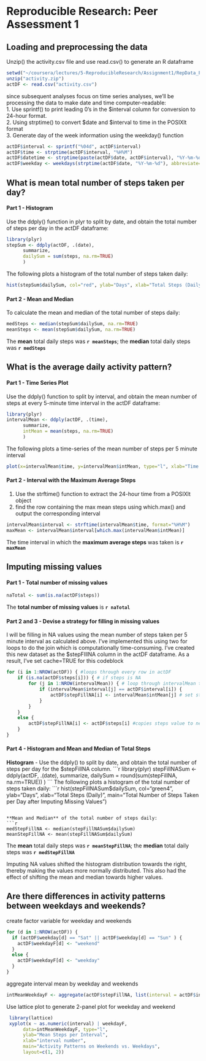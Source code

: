 # Reproducible Research: Peer Assessment 1


## Loading and preprocessing the data

Unzip() the activity.csv file and use read.csv() to generate an R dataframe
```r
setwd("~/coursera/lectures/5-ReproducibleResearch/Assignment1/RepData_PeerAssessment1")
unzip("activity.zip")
actDF <- read.csv("activity.csv")
```

since subsequent analyses focus on time series analyses, we'll be processing the data to make date and time computer-readable:  
1. Use sprintf() to print leading 0's in the \$interval column for conversion to 24-hour format.  
2. Using strptime() to convert \$date and \$interval to time in the POSIXlt format  
3. Generate day of the week information using the weekday() function  
```r
actDF$interval <- sprintf("%04d", actDF$interval)
actDF$time <- strptime(actDF$interval, "%H%M")               
actDF$datetime <- strptime(paste(actDF$date, actDF$interval), "%Y-%m-%d %H%M")
actDF$weekday <- weekdays(strptime(actDF$date, "%Y-%m-%d"), abbreviate=TRUE)
```

## What is mean total number of steps taken per day?

#### Part 1 - Histogram

Use the ddply() function in plyr to split by date, and obtain the total number of steps per day in the actDF dataframe:
```r
library(plyr)
stepSum <- ddply(actDF, .(date),
      summarize,
      dailySum = sum(steps, na.rm=TRUE)
      )
```
The following plots a histogram of the total number of steps taken daily:
```r
hist(stepSum$dailySum, col="red", ylab="Days", xlab="Total Steps (Daily)", main="Total Number of Steps Taken per Day")
```

#### Part 2 - Mean and Median

To calculate the mean and median of the total number of steps daily:
```r
medSteps <- median(stepSum$dailySum, na.rm=TRUE)
meanSteps <- mean(stepSum$dailySum, na.rm=TRUE)
```
The **mean** total daily steps was **`r meanSteps`**; the **median** total daily steps was **`r medSteps`**


## What is the average daily activity pattern?

#### Part 1 - Time Series Plot

Use the ddply() function to split by interval, and obtain the mean number of steps at every 5-minute time interval in the actDF dataframe:
```r
library(plyr)
intervalMean <- ddply(actDF, .(time),
      summarize,
      intMean = mean(steps, na.rm=TRUE)
      )
```
The following plots a time-series of the mean number of steps per 5 minute interval
```r
plot(x=intervalMean$time, y=intervalMean$intMean, type="l", xlab="Time of Day (Hours)", ylab="Average Number of Steps", main="Mean Number of Steps per 5-minute Interval")
```

#### Part 2 - Interval with the Maximum Average Steps
1. Use the strftime() function to extract the 24-hour time from a POSIXlt object  
2. find the row containing the max mean steps using which.max() and output the corresponding interval
```r
intervalMean$interval <- strftime(intervalMean$time, format="%H%M")
maxMean <- intervalMean$interval[which.max(intervalMean$intMean)]
```
The time interval in which the **maximum average steps** was taken is  **`r maxMean`**

## Imputing missing values

#### Part 1 - Total number of missing values
```r
naTotal <- sum(is.na(actDF$steps))
```
The **total number of missing values** is  **`r naTotal`**

#### Part 2 and 3 - Devise a strategy for filling in missing values

I will be filling in NA values using the mean number of steps taken per 5 minute interval as calculated above. I've implemented this using two for loops to do the join which is computationally time-consuming. I've created this new dataset as the \$stepFIllNA column in the actDF dataframe. As a result, I've set cache=TRUE for this codeblock

```r
for (i in 1:NROW(actDF)) { #loops through every row in actDF
    if (is.na(actDF$steps[i])) { # if steps is NA
        for (j in 1:NROW(intervalMean)) { # loop through intervalMean to find corresponding interval
            if (intervalMean$interval[j] == actDF$interval[i]) { 
                actDF$stepFillNA[i] <- intervalMean$intMean[j] # set stepsFillNA to interval mean
            }
        }
    }
    else {
        actDF$stepFillNA[i] <- actDF$steps[i] #copies steps value to new column
    }    
}
```

#### Part 4 - Histogram and Mean and Median of Total Steps

**Histogram** - Use the ddply() to split by date, and obtain the total number of steps per day for the $stepFillNA column. 
```r
library(plyr)
stepFillNASum <- ddply(actDF, .(date),
      summarize,
      dailySum = round(sum(stepFillNA, na.rm=TRUE))
      )
```
The following plots a histogram of the total number of steps taken daily:
```r
hist(stepFillNASum$dailySum, col="green4", ylab="Days", xlab="Total Steps (Daily)", main="Total Number of Steps Taken per Day after Imputing Missing Values")
```

**Mean and Median** of the total number of steps daily:
```r
medStepFillNA <- median(stepFillNASum$dailySum)
meanStepFillNA <- mean(stepFillNASum$dailySum)
```
The **mean** total daily steps was **`r meanStepFillNA`**; the **median** total daily steps was **`r medStepFillNA`**

Imputing NA values shifted the histogram distribution towards the right, thereby making the values more normally distributed. This also had the effect of shifting the mean and median towards higher values.

## Are there differences in activity patterns between weekdays and weekends?  
create factor variable  for weekday and weekends  
```r

for (d in 1:NROW(actDF)) {
  if (actDF$weekday[d] == "Sat" || actDF$weekday[d] == "Sun" ) {
    actDF$weekdayF[d] <- "weekend"
  }
  else {
    actDF$weekdayF[d] <- "weekday"
  }
}
```

aggregate interval mean by weekday and weekends
```r
intMeanWeekdayF <- aggregate(actDF$stepFillNA, list(interval = actDF$interval, weekdayF=actDF$weekdayF), mean)
```
 
Use lattice plot to generate 2-panel plot for weekday and weekend 
```r
 library(lattice)
 xyplot(x ~ as.numeric(interval) | weekdayF, 
      data=intMeanWeekdayF, type="l", 
      ylab="Mean Steps per Interval", 
      xlab="interval number", 
      main="Activity Patterns on Weekends vs. Weekdays",
      layout=c(1, 2))
 ```